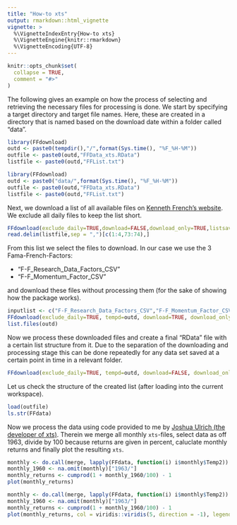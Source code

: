 ```yaml
---
title: "How-to xts"
output: rmarkdown::html_vignette
vignette: >
  %\VignetteIndexEntry{How-to xts}
  %\VignetteEngine{knitr::rmarkdown}
  %\VignetteEncoding{UTF-8}
---
```


```r
knitr::opts_chunk$set(
  collapse = TRUE,
  comment = "#>"
)

```

The following gives an example on how the process of selecting and retrieving the necessary files for processing is done. We start by specifying a target directory and target file names. Here, these are created in a directory that is named based on the download date within a folder called "data".

```r
library(FFdownload)
outd <- paste0(tempdir(),"/",format(Sys.time(), "%F_%H-%M"))
outfile <- paste0(outd,"FFData_xts.RData")
listfile <- paste0(outd,"FFList.txt")
```

```r
library(FFdownload)
outd <- paste0("data/",format(Sys.time(), "%F_%H-%M"))
outfile <- paste0(outd,"FFData_xts.RData")
listfile <- paste0(outd,"FFList.txt")
```

Next, we download a list of all available files on [Kenneth French's website](https://mba.tuck.dartmouth.edu/pages/faculty/ken.french/data_library.html). We exclude all daily files to keep the list short.

```r
FFdownload(exclude_daily=TRUE,download=FALSE,download_only=TRUE,listsave=listfile)
read.delim(listfile,sep = ",")[c(1:4,73:74),]
```

From this list we select the files to download. In our case we use the 3 Fama-French-Factors:

-   "F-F_Research_Data_Factors_CSV"
-   "F-F_Momentum_Factor_CSV"

and download these files without processing them (for the sake of showing how the package works).

```r
inputlist <- c("F-F_Research_Data_Factors_CSV","F-F_Momentum_Factor_CSV")
FFdownload(exclude_daily=TRUE, tempd=outd, download=TRUE, download_only=TRUE, inputlist=inputlist)
list.files(outd)
```

Now we process these downloaded files and create a final "RData" file with a certain list structure from it. Due to the separation of the downloading and processing stage this can be done repeatedly for any data set saved at a certain point in time in a relevant folder.

```r
FFdownload(exclude_daily=TRUE, tempd=outd, download=FALSE, download_only=FALSE, inputlist=inputlist, output_file = outfile)
```

Let us check the structure of the created list (after loading into the current workspace).

```r
load(outfile)
ls.str(FFdata)
```

Now we process the data using code provided to me by [Joshua Ulrich (the developer of xts)](https://twitter.com/joshua_ulrich/status/1584950407335321601). Therein we merge all monthly `xts`-files, select data as off 1963, divide by $100$ because returns are given in percent, caluclate monthly returns and finally plot the resulting `xts`.

```r
monthly <- do.call(merge, lapply(FFdata, function(i) i$monthly$Temp2))
monthly_1960 <- na.omit(monthly)["1963/"]
monthly_returns <- cumprod(1 + monthly_1960/100) - 1
plot(monthly_returns)
```

```r
monthly <- do.call(merge, lapply(FFdata, function(i) i$monthly$Temp2))
monthly_1960 <- na.omit(monthly)["1963/"]
monthly_returns <- cumprod(1 + monthly_1960/100) - 1
plot(monthly_returns, col = viridis::viridis(5, direction = -1), legend.loc="topleft", lwd=2, main="Fama-French & Carhart Factor Wealth Index")
```
